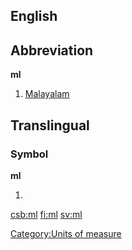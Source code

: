 {{see|Ml|.ml|µl}}
==English==

==Abbreviation==
'''ml'''

# [[Malayalam]]

==Translingual==

===Symbol===
'''ml'''

# {{SI-unit-2|milli|liter|litre|[[fluid measure]]}}


[[Category:Units of measure]]

[[csb:ml]]
[[fi:ml]]
[[sv:ml]]